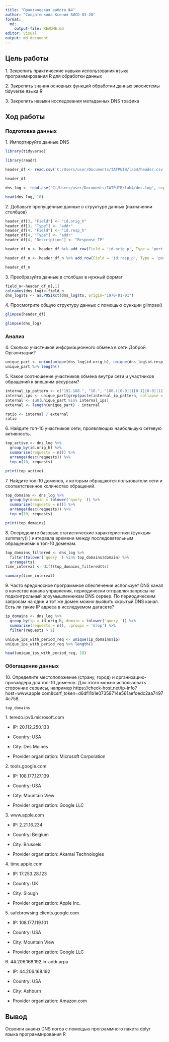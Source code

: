 ```yaml
---
title: "Практическая работа №4"
author: "Солдатенкова Ксения БИСО-03-20"
format: 
  md:
    output-file: README.md
editor: visual
output: md_document
---
```


## Цель работы

1\. Зекрепить практические навыки использования языка программирования R для
обработки данных

2\. Закрепить знания основных функций обработки данных экосистемы tidyverse
языка R

3\. Закрепить навыки исследования метаданных DNS трафика

## Ход работы

### Подготовка данных

1\. Импортируйте данные DNS

```r
library(tidyverse)
```
```r
library(readr)
```
```r
header_df <- read.csv('C:/Users/user/Documents/IATPUIB/lab4/header.csv')
```
```r
header_df
```
```r
dns_log <- read.csv("C:/Users/user/Documents/IATPUIB/lab4/dns.log", sep='\t')
```
```r
head(dns_log, 10)
```


2\. Добавьте пропущенные данные о структуре данных (назначении столбцов)
```r
header_df[3, "Field"] <- "id.orig_h"
header_df[3, "Type"] <- "addr"
header_df[4, "Field"] <- "id.resp_h"
header_df[4, "Type"] <- "addr"
header_df[4, "Description"] <- "Response IP"
```

```r
header_df_n <- header_df %>% add_row(Field = 'id.orig_p', Type = 'port', Description = 'Origin port', .before = 4)
```


```r


header_df_n <- header_df_n %>% add_row(Field = 'id.resp_p', Type = 'port', Description = 'Response port', .before = 6)
```
```r
header_df_n
```


3\. Преобразуйте данные в столбцах в нужный формат

```r
field_n<-header_df_n[,1]
colnames(dns_log)<-field_n
dns_log$ts <- as.POSIXct(dns_log$ts, origin="1970-01-01")


```


4\. Просмотрите общую структуру данных с помощью функции glimpse()

```r
glimpse(header_df)
```
```r
glimpse(dns_log)
```

### Анализ

4\. Сколько участников информационного обмена в сети Доброй Организации?

```r
unique_part <- union(unique(dns_log$id.orig_h), unique(dns_log$id.resp_h))
unique_part %>% length()
```

5\. Какое соотношение участников обмена внутри сети и участников обращений к внешним ресурсам?

```r
internal_ip_pattern <- c("192.168.", "10.", "100.([6-9]|1[0-1][0-9]|12[0-7]).", "172.((1[6-9])|(2[0-9])|(3[0-1])).")
internal_ips <- unique_part[grep(paste(internal_ip_pattern, collapse = "|"), unique_part)]
internal <- sum(unique_part %in% internal_ips)
external <- length(unique_part) - internal

ratio <- internal / external
ratio
```


6\. Найдите топ-10 участников сети, проявляющих наибольшую сетевую активность.

```r
top_active <- dns_log %>%
  group_by(id.orig_h) %>%
  summarise(requests = n()) %>%
  arrange(desc(requests)) %>%
  top_n(10, requests)

print(top_active)
```


7\. Найдите топ-10 доменов, к которым обращаются пользователи сети и соответственное количество обращений.

```r
top_domains <- dns_log %>%
  group_by(domain = tolower(`query `)) %>%
  summarise(requests = n()) %>%
  arrange(desc(requests)) %>%
  top_n(10, requests)

print(top_domains)
```


8\. Опеределите базовые статистические характеристики (функция summary() ) интервала времени между последовательным обращениями к топ-10 доменам.

```r
top_domains_filtered <- dns_log %>% 
  filter(tolower(`query `) %in% top_domains$domain) %>%
  arrange(ts)
time_interval <- diff(top_domains_filtered$ts)

summary(time_interval)
```


9\. Часто вредоносное программное обеспечение использует DNS канал в качестве канала управления, периодически отправляя запросы на подконтрольный злоумышленникам DNS сервер.
По периодическим запросам на один и тот же домен можно выявить скрытый DNS канал. Есть ли такие IP адреса в исследуемом датасете?

```r
ip_domains <- dns_log %>%
  group_by(ip = id.orig_h, domain = tolower(`query `)) %>%
  summarise(requests = n(), .groups = 'drop') %>%
  filter(requests > 1)

unique_ips_with_period_req <- unique(ip_domains$ip)
unique_ips_with_period_req %>% length()
```
```r
head(unique_ips_with_period_req, 10)
```


### Обогащение данных

10\. Определите местоположение (страну, город) и организацию-провайдера для топ-10 доменов. Для этого можно использовать сторонние сервисы, например https://check-host.net/ip-info?host=www.apple.com&csrf_token=d6df11b1e07358714e561aefdedc2aa74974c758.

```r
top_domains
```
1\. teredo.ipv6.microsoft.com

- IP: 20.112.250.133

- Country: USA

- City: Des Moines

- Provider organization: Microsoft Corporation

2\. tools.google.com

- IP: 108.177.127.139

- Country: USA

- City: Mountain View

- Provider organization: Google LLC

3\. www.apple.com

- IP: 2.21.16.234

- Country: Belgium

- City: Brussels

- Provider organization: Akamai Technologies

4\. time.apple.com

- IP: 17.253.28.123

- Country: UK

- City: Slough

- Provider organization: Apple Inc.

5\. safebrowsing.clients.google.com

- IP: 108.177.119.101

- Country: USA

- City: Mountain View

- Provider organization: Google LLC

6\. 44.206.168.192.in-addr.arpa

- IP: 44.206.168.192

- Country: USA

- City:	Ashburn

- Provider organization:	Amazon.com

## Вывод

Освоили анализ DNS логов с помощью программного пакета dplyr языка программирования R
